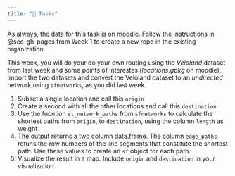 ```yaml
---
title: "🚀 Tasks"
---
```


As always, the data for this task is on moodle. Follow the instructions in @sec-gh-pages from Week 1 to create a new repo in the existing organization.


This week, you will do your do your own routing using the *Veloland* dataset from last week and some points of interestes (*locations.gpkg* on moodle). Import the two datasets and convert the Veloland dataset to an *undirected* network using `sfnetworks`, as you did last week.

1. Subset a single location and call this `origin`
2. Create a second with all the other locations and call this `destination`
3. Use the fucntion `st_network_paths` from `sfnetworks` to calculate the shortest paths from `origin`, to `destination`, using the column `length` as weight
4. The output returns a two column data.frame. The column `edge_paths` retuns the row numbers of the line segments that constitute the shortest path. Use these values to create an `sf` object for each path.  
5. Visualize the result in a map. Include `origin` and `destination` in your visualization. 


